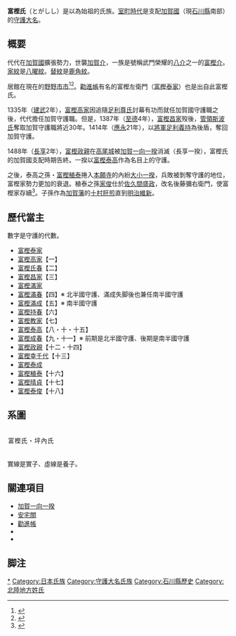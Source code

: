{{日本氏族
|家名=富樫氏
|本姓=[[藤原北家|藤原北家]][[藤原利仁|利仁流]]
|家祖=[[富樫家國|富樫家國]]
|種別=[[武家|武家]]
|出身地=
|根據地=
|人物=[[富樫泰家|富樫泰家]]
|支流=[[坪內氏|坪內氏]]（[[武家|武家]]）
}}

'''富樫氏'''（とがしし）是以{{link-ja|藤原利仁|藤原利仁}}為始祖的氏族。[[室町時代|室町時代]]是支配[[加賀國|加賀國]]（現[[石川縣|石川縣]]南部）的[[守護大名|守護大名]]。

== 概要 ==
代代在[[加賀國|加賀國]]擴張勢力，世襲[[加賀國|加賀介]]，一族是號稱武門榮耀的[[八介|八介]]之一的[[富樫介|富樫介]]。[[家紋|家紋]]是[[八曜紋|八曜紋]]。[[替紋|替紋]]是[[鹿角紋|鹿角紋]]。

居館在現在的[[野野市市|野野市市]]<ref group="注">{{Cite web |url=http://www.city.nonoichi.lg.jp/rekishitabi/rekishi_2_5.html |title=富樫館の発掘 |publisher=野々市市 |accessdate=2013-07-28 |archive-url=https://web.archive.org/web/20140810063857/http://www.city.nonoichi.lg.jp/rekishitabi/rekishi_2_5.html |archive-date=2014-08-10 |dead-url=yes }}</ref><ref group="注">{{Cite web |url=http://tiikijiten.jp/~digibook/tanbou/navi.php?file=b_couse/b_26.php |title=富樫館跡 |publisher=ののいち歴史探訪 |accessdate=2013-08-03 |archive-date=2018-12-05 |archive-url=https://web.archive.org/web/20181205003227/http://tiikijiten.jp/~digibook/tanbou/navi.php?file=b_couse%2Fb_26.php |dead-url=no }}</ref>。[[勸進帳|勸進帳]]有名的富樫左衛門（[[富樫泰家|富樫泰家]]）也是出自此富樫氏。

1335年（[[建武_(後醍醐天皇)|建武]]2年），[[富樫高家|富樫高家]]因追隨[[足利尊氏|足利尊氏]]討幕有功而就任加賀國守護職之後，代代擔任加賀守護職。但是，1387年（[[至德_(日本)|至德]]4年），[[富樫昌家|富樫昌家]]歿後，[[管領_(幕府)|管領]][[斯波氏|斯波氏]]奪取加賀守護職將近30年。1414年（[[應永|應永]]21年），以[[征夷大將軍|將軍]][[足利義持|足利義持]]為後盾，奪回加賀守護。

1488年（[[長享|長享]]2年），[[富樫政親|富樫政親]]在[[高尾城_(加賀國)|高尾城]]被[[加賀一向一揆|加賀一向一揆]]消滅（長享一揆），富樫氏的加賀國支配時期告終。一揆以[[富樫泰高|富樫泰高]]作為名目上的守護。

之後，泰高之孫・[[富樫稙泰|富樫稙泰]]捲入[[本願寺|本願寺]]的內紛[[大小一揆|大小一揆]]，兵敗被剝奪守護的地位，富樫家勢力更加的衰退。稙泰之孫[[富樫家俊|家俊]]仕於[[佐久間盛政|佐久間盛政]]，改名後藤彌右衛門，使富樫家存續<ref group="注">{{Cite web |url=http://www.city.nonoichi.lg.jp/rekishitabi/rekishi_2_7.html |title=押野村の後藤家 |publisher=野々市市 |accessdate=2013-07-28 |archive-url=https://web.archive.org/web/20140515083656/http://www.city.nonoichi.lg.jp/rekishitabi/rekishi_2_7.html |archive-date=2014-05-15 |dead-url=yes }}</ref>。子孫作為[[加賀藩|加賀藩]]的[[十村制|十村肝煎]]直到[[明治維新|明治維新]]。

== 歷代當主 ==
; 數字是守護的代數。
* [[富樫泰家|富樫泰家]]
* [[富樫高家|富樫高家]]【一】
* [[富樫氏春|富樫氏春]]【二】
* [[富樫昌家|富樫昌家]]【三】
* [[富樫滿家|富樫滿家]]
* [[富樫滿春|富樫滿春]]【四】※ 北半國守護、滿成失脚後也兼任南半國守護
* [[富樫滿成|富樫滿成]]【五】※ 南半國守護
* [[富樫持春|富樫持春]]【六】
* [[富樫教家|富樫教家]]【七】
* [[富樫泰高|富樫泰高]]【八・十・十五】
* [[富樫成春|富樫成春]]【九・十一】※ 前期是北半國守護、後期是南半國守護
* [[富樫政親|富樫政親]]【十二・十四】
* [[富樫幸千代|富樫幸千代]]【十三】
* [[富樫泰成|富樫泰成]]
* [[富樫稙泰|富樫稙泰]]【十六】
* [[富樫晴貞|富樫晴貞]]【十七】
* [[富樫泰俊|富樫泰俊]]【十八】

==系圖==
<div class="NavFrame" style="width:100%;">
 <div class="NavHead" style="padding:1.5px; line-height:1.7; letter-spacing:1px;">富樫氏・坪內氏</div>
 <div class="NavContent" style="text-align:left;">
;實線是實子、虛線是養子。
{{familytree/start|style="font-size:120%"}}
{{familytree |border=0|01||||| 01=[[齋藤宗助|齋藤宗助]]}}
{{familytree |border=0| |)|-|-|.|||}}
{{familytree |border=0|01|02|||| 01=[[富樫家國|富樫家國]]<sup>1</sup>|02=林貞宗}}
{{familytree |border=0| |!|||}}
{{familytree |border=0|01||||| 01=[[富樫信家|信家]]<sup>2</sup>|}}
{{familytree |border=0| |!|||}}
{{familytree |border=0|01||||| 01=[[富樫家通|家通]]<sup>3</sup>|}}
{{familytree |border=0| |)|-|-|v|-|-|-|-|-|-|-|-|-|-|-|.}}
{{familytree |border=0|01|02||||||||||03||| 01=[[富樫家經|家經]]<sup>4</sup>|02=泉高家|03=家重}}
{{familytree |border=0| |)|-|-|v|-|-|v|-|-|v|-|-|.|||!}}
{{familytree |border=0|01|02|03|04|05|06| 01=家直<sup>5</sup>|02=[[富樫泰家|泰家]]|03=額田家忠|04=山川繁家|05=額景家|06=家時}}
{{familytree |border=0| |:|||||||||||||||!}}
{{familytree |border=0|01|||||||||||||02| 01=[[富樫泰家|泰家]]<sup>6</sup>|02=忠家}}
{{familytree |border=0| |)|-|-|v|-|-|v|-|-|-|-|-|.|||!}}
{{familytree |border=0|01|02|04||||03|05| 01=泰春<sup>7</sup>|02=長康|03=[[富樫重光|重光]]|04=某|05=家利}}
{{familytree |border=0| |!|||!|||!||||||!|}}
{{familytree |border=0|01|02|04||||03| 01=家尚<sup>8</sup>|02=（'''尾張富樫氏'''）|03=（'''出羽富樫氏'''）|04=（'''能登富樫氏'''）}}
{{familytree |border=0| |)|-|-|.|||||||||!}}
{{familytree |border=0|01|02|||||||03| 01=泰明<sup>9</sup>|02=狩野家忠|03=[[富樫光忠|光忠]]}}
{{familytree |border=0| |)|-|-|v|-|-|v|-|-|.|||!||||}}
{{familytree |border=0|01|02|03|04|05| 01=高家<sup>10</sup>|02=山代泰信|03=押野家喜|04=久安家明|05=[[富樫益光|益光]]}}
{{familytree |border=0| |!|||||||||!|||!}}
{{familytree |border=0|01|||||||02|03| 01=氏春<sup>11</sup>|02=家成|03=[[富樫光資|光資]]}}
{{familytree |border=0| |)|-|-|v|-|-|.|||!|||!}}
{{familytree |border=0|01|02|03|04|05| 01=[[富樫昌家|昌家]]<sup>12</sup>|02=滿家|03=英田景家|04=家永|05=[[富樫光基|光基]]}}
{{familytree |border=0| |!|||)|-|-|.|||!|||!}}
{{familytree |border=0|01|02|03|03|04| 01=國枝|02=[[富樫滿春|滿春]]<sup>13</sup>|03=[[富樫滿成|滿成]]<sup>14</sup>|04=[[富樫光朝|光朝]]}}
{{familytree |border=0| |:|||)|-|-|v|-|-|.|||!}}
{{familytree |border=0|01|02|03|04|05| 01=[[富樫安隆|安隆]]|02=[[富樫持春|持春]]<sup>15</sup>|03=[[富樫教家|教家]]<sup>16</sup>|04=[[富樫泰高|泰高]]<sup>17,19,24</sup>|05=[[富樫光經|光經]]}}
{{familytree |border=0| |!||||||!|||!|||!}}
{{familytree |border=0|01||||02|03|04| 01=[[富樫國定|國定]]|02=[[富樫成春|成春]]<sup>18,20</sup>|03=[[富樫泰成|泰成]]|04=[[富樫忠安|忠泰]]}}
{{familytree |border=0| |!|||,|-|-|(|||!|||!}}
{{familytree |border=0|01|02|03|04|05| 01=[[富樫基光|基光]]|02=[[富樫政親|政親]]<sup>21,23</sup>|03=[[富樫幸千代|幸千代]]<sup>22</sup>|04=[[富樫稙泰|稙泰]]<sup>25</sup>|05=[[富樫安房|安房]]}}
{{familytree |border=0| |!||||||,|-|-|(|||!}}
{{familytree |border=0|01||||03|02|04| 01=[[富樫基定|基定]]|02=[[富樫晴貞|晴貞]]<sup>26</sup>|03=[[富樫泰俊|泰俊]]<sup>27</sup>|04=[[富樫安隆|安隆]]}}
{{familytree |border=0| |!|||,|-|-|(|||)|-|-|v|-|-|v|-|.}}
{{familytree |border=0|01|06|07|02|03|04|05| 01=[[坪內賴定|坪內賴定]]|02=小松晴友|03=輝光|04=[[富樫豐弘|豐弘]]|05=大桑晴光|06=[[富樫稙春|稙春]]|07=[[富樫家俊|後藤家俊]]}}
{{familytree |border=0| |!||||||!|||}}
{{familytree |border=0|02||||01|| 01=藤右衛門|02=[[坪內友定|友定]]}}
{{familytree |border=0| |)|-|-|.|||!|||}}
{{familytree |border=0|01|02|03|||| 01=兼光|02=[[坪內勝定|勝定]]|03=[[後藤太兵衛|太兵衛]]}}
{{familytree |border=0| |:|||||||||}}
{{familytree |border=0|01|||||| 01=[[坪內勝定|勝定]]}}
{{familytree |border=0| |)|-|-|.||||||}}
{{familytree |border=0|01|02||||| 01=[[前野長康|前野長康]]|02=[[坪內利定|利定]]}}
{{familytree |border=0| |,|-|-|^|-|-|.||||||}}
{{familytree |border=0|01||||02|||| 01=[[坪內家定|家定]]|02=秀定}}
{{familytree |border=0| |)|-|-|.|||:||||||}}
{{familytree |border=0|01|02|03|||| 01=定仍|02=[[坪內定次|定次]]|03=友定}}
{{familytree/end}}
</div>
</div>

== 關連項目 ==
* [[加賀一向一揆|加賀一向一揆]]
* [[安宅關|安宅關]]
* [[勸進帳|勸進帳]]
* {{link-ja|坪內氏|坪内氏}}
* {{link-ja|高尾城 (加賀國)|高尾城 (加賀国)}}

== 脚注 ==
{{Reflist|group=注}}

{{DEFAULTSORT:Togashi-shi}}
[[Category:富樫氏|*]]
[[Category:日本氏族|Category:日本氏族]]
[[Category:守護大名氏族|Category:守護大名氏族]]
[[Category:石川縣歷史|Category:石川縣歷史]]
[[Category:北陸地方姓氏|Category:北陸地方姓氏]]